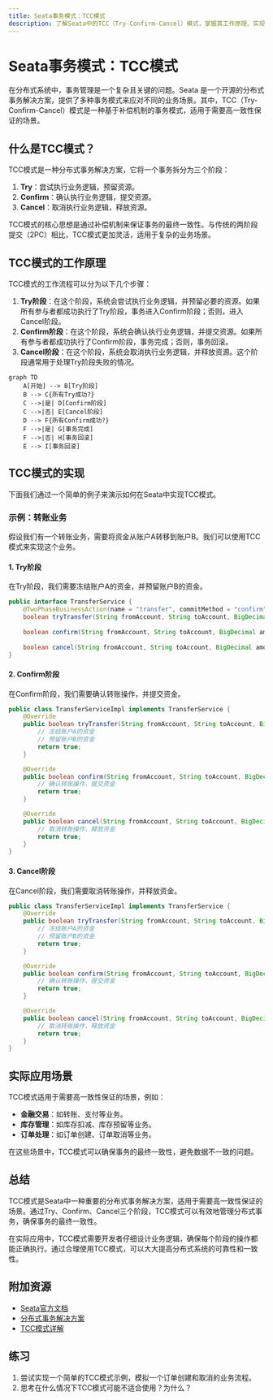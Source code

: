 ```yaml
---
title: Seata事务模式：TCC模式
description: 了解Seata中的TCC（Try-Confirm-Cancel）模式，掌握其工作原理、实现方式以及实际应用场景。
---
```


# Seata事务模式：TCC模式

在分布式系统中，事务管理是一个复杂且关键的问题。Seata 是一个开源的分布式事务解决方案，提供了多种事务模式来应对不同的业务场景。其中，TCC（Try-Confirm-Cancel）模式是一种基于补偿机制的事务模式，适用于需要高一致性保证的场景。

## 什么是TCC模式？

TCC模式是一种分布式事务解决方案，它将一个事务拆分为三个阶段：

1. **Try**：尝试执行业务逻辑，预留资源。
2. **Confirm**：确认执行业务逻辑，提交资源。
3. **Cancel**：取消执行业务逻辑，释放资源。

TCC模式的核心思想是通过补偿机制来保证事务的最终一致性。与传统的两阶段提交（2PC）相比，TCC模式更加灵活，适用于复杂的业务场景。

## TCC模式的工作原理

TCC模式的工作流程可以分为以下几个步骤：

1. **Try阶段**：在这个阶段，系统会尝试执行业务逻辑，并预留必要的资源。如果所有参与者都成功执行了Try阶段，事务进入Confirm阶段；否则，进入Cancel阶段。
2. **Confirm阶段**：在这个阶段，系统会确认执行业务逻辑，并提交资源。如果所有参与者都成功执行了Confirm阶段，事务完成；否则，事务回滚。
3. **Cancel阶段**：在这个阶段，系统会取消执行业务逻辑，并释放资源。这个阶段通常用于处理Try阶段失败的情况。

```mermaid
graph TD
    A[开始] --> B[Try阶段]
    B --> C{所有Try成功?}
    C -->|是| D[Confirm阶段]
    C -->|否| E[Cancel阶段]
    D --> F{所有Confirm成功?}
    F -->|是| G[事务完成]
    F -->|否| H[事务回滚]
    E --> I[事务回滚]
```

## TCC模式的实现

下面我们通过一个简单的例子来演示如何在Seata中实现TCC模式。

### 示例：转账业务

假设我们有一个转账业务，需要将资金从账户A转移到账户B。我们可以使用TCC模式来实现这个业务。

#### 1. Try阶段

在Try阶段，我们需要冻结账户A的资金，并预留账户B的资金。

```java
public interface TransferService {
    @TwoPhaseBusinessAction(name = "transfer", commitMethod = "confirm", rollbackMethod = "cancel")
    boolean tryTransfer(String fromAccount, String toAccount, BigDecimal amount);
    
    boolean confirm(String fromAccount, String toAccount, BigDecimal amount);
    
    boolean cancel(String fromAccount, String toAccount, BigDecimal amount);
}
```

#### 2. Confirm阶段

在Confirm阶段，我们需要确认转账操作，并提交资金。

```java
public class TransferServiceImpl implements TransferService {
    @Override
    public boolean tryTransfer(String fromAccount, String toAccount, BigDecimal amount) {
        // 冻结账户A的资金
        // 预留账户B的资金
        return true;
    }

    @Override
    public boolean confirm(String fromAccount, String toAccount, BigDecimal amount) {
        // 确认转账操作，提交资金
        return true;
    }

    @Override
    public boolean cancel(String fromAccount, String toAccount, BigDecimal amount) {
        // 取消转账操作，释放资金
        return true;
    }
}
```

#### 3. Cancel阶段

在Cancel阶段，我们需要取消转账操作，并释放资金。

```java
public class TransferServiceImpl implements TransferService {
    @Override
    public boolean tryTransfer(String fromAccount, String toAccount, BigDecimal amount) {
        // 冻结账户A的资金
        // 预留账户B的资金
        return true;
    }

    @Override
    public boolean confirm(String fromAccount, String toAccount, BigDecimal amount) {
        // 确认转账操作，提交资金
        return true;
    }

    @Override
    public boolean cancel(String fromAccount, String toAccount, BigDecimal amount) {
        // 取消转账操作，释放资金
        return true;
    }
}
```

## 实际应用场景

TCC模式适用于需要高一致性保证的场景，例如：

- **金融交易**：如转账、支付等业务。
- **库存管理**：如库存扣减、库存预留等业务。
- **订单处理**：如订单创建、订单取消等业务。

在这些场景中，TCC模式可以确保事务的最终一致性，避免数据不一致的问题。

## 总结

TCC模式是Seata中一种重要的分布式事务解决方案，适用于需要高一致性保证的场景。通过Try、Confirm、Cancel三个阶段，TCC模式可以有效地管理分布式事务，确保事务的最终一致性。

在实际应用中，TCC模式需要开发者仔细设计业务逻辑，确保每个阶段的操作都能正确执行。通过合理使用TCC模式，可以大大提高分布式系统的可靠性和一致性。

## 附加资源

- [Seata官方文档](https://seata.io/zh-cn/docs/overview/what-is-seata.html)
- [分布式事务解决方案](https://www.infoq.cn/article/distributed-transaction-solution)
- [TCC模式详解](https://www.cnblogs.com/skyblog/p/11336634.html)

## 练习

1. 尝试实现一个简单的TCC模式示例，模拟一个订单创建和取消的业务流程。
2. 思考在什么情况下TCC模式可能不适合使用？为什么？
